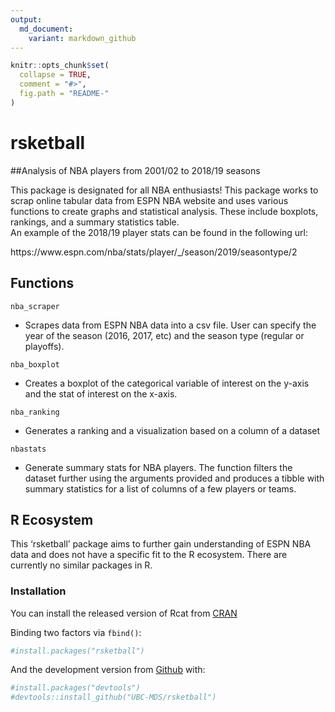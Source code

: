 ```yaml
---
output:
  md_document:
    variant: markdown_github
---
```


<!-- README.md is generated from README.Rmd. Please edit that file -->

```r
knitr::opts_chunk$set(
  collapse = TRUE,
  comment = "#>",
  fig.path = "README-"
)
```

# rsketball

##Analysis of NBA players from 2001/02 to 2018/19 seasons

This package is designated for all NBA enthusiasts! This package works to scrap online tabular data from ESPN NBA website and uses various functions to create graphs and statistical analysis. These include boxplots, rankings, and a summary statistics table.  
An example of the 2018/19 player stats can be found in the following url:

https://www.espn.com/nba/stats/player/_/season/2019/seasontype/2

## Functions

`nba_scraper`
  
  * Scrapes data from ESPN NBA data into a csv file. User can specify the year of the season
  (2016, 2017, etc) and the season type (regular or playoffs).

`nba_boxplot`

   * Creates a boxplot of the categorical variable of interest on the y-axis and 
   the stat of interest on the x-axis.

`nba_ranking`
  
  * Generates a ranking and a visualization based on a column of a dataset  

`nbastats`

  * Generate summary stats for NBA players.
    The function filters the dataset further using the arguments provided and
    produces a tibble with summary statistics for a list of columns of a few players or teams.

## R Ecosystem

This 'rsketball' package aims to further gain understanding of ESPN NBA data and does not have a specific fit to the R ecosystem. There are currently no similar packages in R. 

### Installation

You can install the released version of Rcat from [CRAN](https://cran.r-project.org/)

Binding two factors via `fbind()`:

```r
#install.packages("rsketball")
```

And the development version from [Github](https://github.com/) with:

```r
#install.packages("devtools")
#devtools::install_github("UBC-MDS/rsketball")
```
